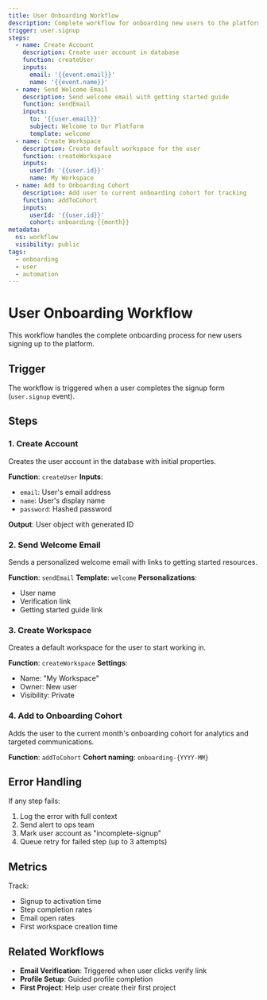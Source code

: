 ```yaml
---
title: User Onboarding Workflow
description: Complete workflow for onboarding new users to the platform
trigger: user.signup
steps:
  - name: Create Account
    description: Create user account in database
    function: createUser
    inputs:
      email: '{{event.email}}'
      name: '{{event.name}}'
  - name: Send Welcome Email
    description: Send welcome email with getting started guide
    function: sendEmail
    inputs:
      to: '{{user.email}}'
      subject: Welcome to Our Platform
      template: welcome
  - name: Create Workspace
    description: Create default workspace for the user
    function: createWorkspace
    inputs:
      userId: '{{user.id}}'
      name: My Workspace
  - name: Add to Onboarding Cohort
    description: Add user to current onboarding cohort for tracking
    function: addToCohort
    inputs:
      userId: '{{user.id}}'
      cohort: onboarding-{{month}}
metadata:
  ns: workflow
  visibility: public
tags:
  - onboarding
  - user
  - automation
---
```


# User Onboarding Workflow

This workflow handles the complete onboarding process for new users signing up to the platform.

## Trigger

The workflow is triggered when a user completes the signup form (`user.signup` event).

## Steps

### 1. Create Account

Creates the user account in the database with initial properties.

**Function**: `createUser`
**Inputs**:
- `email`: User's email address
- `name`: User's display name
- `password`: Hashed password

**Output**: User object with generated ID

### 2. Send Welcome Email

Sends a personalized welcome email with links to getting started resources.

**Function**: `sendEmail`
**Template**: `welcome`
**Personalizations**:
- User name
- Verification link
- Getting started guide link

### 3. Create Workspace

Creates a default workspace for the user to start working in.

**Function**: `createWorkspace`
**Settings**:
- Name: "My Workspace"
- Owner: New user
- Visibility: Private

### 4. Add to Onboarding Cohort

Adds the user to the current month's onboarding cohort for analytics and targeted communications.

**Function**: `addToCohort`
**Cohort naming**: `onboarding-{YYYY-MM}`

## Error Handling

If any step fails:
1. Log the error with full context
2. Send alert to ops team
3. Mark user account as "incomplete-signup"
4. Queue retry for failed step (up to 3 attempts)

## Metrics

Track:
- Signup to activation time
- Step completion rates
- Email open rates
- First workspace creation time

## Related Workflows

- **Email Verification**: Triggered when user clicks verify link
- **Profile Setup**: Guided profile completion
- **First Project**: Help user create their first project
